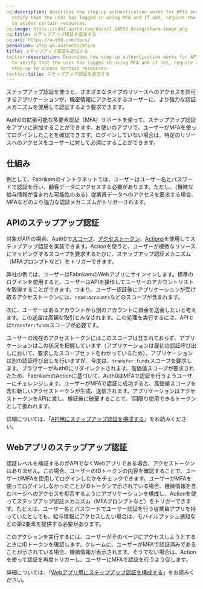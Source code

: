 ```yaml
---
og:description: Describes how step-up authentication works for APIs and web apps to
  verify that the user has logged in using MFA and if not, require the user to step-up
  to access certain resources.
og:image: https://cdn2.auth0.com/docs/1.14553.0/img/share-image.png
og:title: ステップアップ認証を追加する
og:url: https://auth0.com/docs/
permalink: step-up-authentication
title: ステップアップ認証を追加する
twitter:description: Describes how step-up authentication works for APIs and web apps
  to verify that the user has logged in using MFA and if not, require the user to
  step-up to access certain resources.
twitter:title: ステップアップ認証を追加する
---
```


ステップアップ認証を使うと、さまざまなタイプのリソースへのアクセスを許可するアプリケーションが、機密情報にアクセスするユーザーに、より強力な認証メカニズムを使用して認証するよう要求できます。

Auth0の拡張可能な多要素認証（MFA）サポートを使って、ステップアップ認証をアプリに追加することができます。お使いのアプリで、ユーザーがMFAを使ってログインしたことを確認できます。ログインしていない場合は、特定のリソースへのアクセスをユーザーに対して必須にすることができます。

## 仕組み

例として、Fabrikamのイントラネットでは、ユーザーはユーザー名とパスワードで認証を行い、顧客データにアクセスする必要があります。ただし、（機微な給与情報が含まれた可能性のある）従業員データへのアクセスを要求する場合、MFAなどのより強力な認証メカニズムがトリガーされます。

## APIのステップアップ認証

対象がAPIの場合、Auth0で[スコープ](/apis/scopes)、[アクセストークン](/security/tokens/access-tokens)、[Actions](/actions)を使用してステップアップ認証を実装できます。Actionを使うと、ユーザーが機微なリソースにマッピングするスコープを要求するたびに、ステップアップ認証メカニズム（MFAプロンプトなど）をトリガーできます。

弊社の例では、ユーザーはFabrikamのWebアプリにサインインします。標準のログインを使用すると、ユーザーはAPIを操作してユーザーのアカウントリストを取得することができます。つまり、ユーザー認証後にアプリケーションが受け取るアクセストークンには、`read:accounts`などのスコープが含まれます。

次に、ユーザーはあるアカウントから別のアカウントに資金を送金したいと考えます。この送金は高額な取引とみなされます。この処理を実行するには、APIでは`transfer:funds`スコープが必要です。

ユーザーの現在のアクセストークンにはこのスコープは含まれておらず、アプリケーションはこの状況を把握しています（アプリケーションは最初の認証呼び出しにおいて、要求したスコープセットをわかっているため）。アプリケーションは別の認証呼び出しを行いますが、今度は、`transfer:funds`スコープを要求します。ブラウザーがAuth0にリダイレクトされます。高価値スコープが要求されたため、FabrikamのActionに基づいて、Auth0はMFAで認証を行うようユーザーにチェレンジします。ユーザーがMFAで認証に成功すると、高価値スコープを含む新しいアクセストークンが生成、送信されます。アプリケーションはアクセストークンをAPIに渡し、検証後に破棄することで、1回限り使用できるトークンとして扱われます。

詳細については、「[API用にステップアップ認証を構成する](/mfa/step-up-authentication/configure-step-up-authentication-for-apis)」をお読みください。

## Webアプリのステップアップ認証

認証レベルを検証するのがAPIでなくWebアプリである場合、アクセストークンはありません。この場合、ユーザーのIDトークンの内容を確認することで、ユーザーがMFAを使用してログインしたかをチェックできます。ユーザーがMFAを使ってログインしなかったことがIDトークンで示されている場合、機微情報を含むページへのアクセスを拒否するようにアプリケーションを構成し、Actionを使ってステップアップ認証メカニズム（MFAプロンプトなど）をトリガーできます。たとえば、ユーザー名とパスワードでユーザー認証を行う従業員アプリを持っていたとしても、給与情報にアクセスしたい場合は、モバイルプッシュ通知などの第2要素を提供する必要があります。

このアクションを実行するには、ユーザーがそのページにアクセスしようとするときにIDトークンを確認します。クレームに、ユーザーがMFAで認証済みであることが示されている場合、機微情報が表示されます。そうでない場合は、Actionを使って認証を再度トリガーし、ユーザーにMFAで認証を行うよう促します。

詳細については、「[Webアプリ用にステップアップ認証を構成する](/mfa/step-up-authentication/configure-step-up-authentication-for-web-apps)」をお読みください。